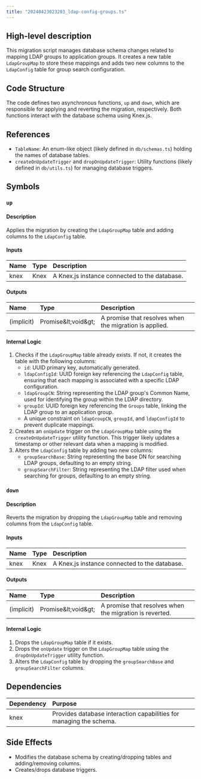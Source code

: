 ```yaml
---
title: "20240423023203_ldap-config-groups.ts"
---
```


## High-level description
This migration script manages database schema changes related to mapping LDAP groups to application groups. It creates a new table `LdapGroupMap` to store these mappings and adds two new columns to the `LdapConfig` table for group search configuration.

## Code Structure
The code defines two asynchronous functions, `up` and `down`, which are responsible for applying and reverting the migration, respectively. Both functions interact with the database schema using Knex.js.

## References
- `TableName`: An enum-like object (likely defined in `db/schemas.ts`) holding the names of database tables.
- `createOnUpdateTrigger` and `dropOnUpdateTrigger`: Utility functions (likely defined in `db/utils.ts`) for managing database triggers.

## Symbols

### `up`
#### Description
Applies the migration by creating the `LdapGroupMap` table and adding columns to the `LdapConfig` table.

#### Inputs
| Name | Type | Description |
|:-----|:-----|:------------|
| knex | Knex | A Knex.js instance connected to the database. |

#### Outputs
| Name | Type | Description |
|:-----|:-----|:------------|
| (implicit) | Promise\&lt;void\&gt; | A promise that resolves when the migration is applied. |

#### Internal Logic
1. Checks if the `LdapGroupMap` table already exists. If not, it creates the table with the following columns:
    - `id`: UUID primary key, automatically generated.
    - `ldapConfigId`: UUID foreign key referencing the `LdapConfig` table, ensuring that each mapping is associated with a specific LDAP configuration.
    - `ldapGroupCN`: String representing the LDAP group's Common Name, used for identifying the group within the LDAP directory.
    - `groupId`: UUID foreign key referencing the `Groups` table, linking the LDAP group to an application group.
    - A unique constraint on `ldapGroupCN`, `groupId`, and `ldapConfigId` to prevent duplicate mappings.
2. Creates an `onUpdate` trigger on the `LdapGroupMap` table using the `createOnUpdateTrigger` utility function. This trigger likely updates a timestamp or other relevant data when a mapping is modified.
3. Alters the `LdapConfig` table by adding two new columns:
    - `groupSearchBase`: String representing the base DN for searching LDAP groups, defaulting to an empty string.
    - `groupSearchFilter`: String representing the LDAP filter used when searching for groups, defaulting to an empty string.

### `down`
#### Description
Reverts the migration by dropping the `LdapGroupMap` table and removing columns from the `LdapConfig` table.

#### Inputs
| Name | Type | Description |
|:-----|:-----|:------------|
| knex | Knex | A Knex.js instance connected to the database. |

#### Outputs
| Name | Type | Description |
|:-----|:-----|:------------|
| (implicit) | Promise\&lt;void\&gt; | A promise that resolves when the migration is reverted. |

#### Internal Logic
1. Drops the `LdapGroupMap` table if it exists.
2. Drops the `onUpdate` trigger on the `LdapGroupMap` table using the `dropOnUpdateTrigger` utility function.
3. Alters the `LdapConfig` table by dropping the `groupSearchBase` and `groupSearchFilter` columns.

## Dependencies
| Dependency | Purpose |
|:-----------|:--------|
| knex | Provides database interaction capabilities for managing the schema. |

## Side Effects
- Modifies the database schema by creating/dropping tables and adding/removing columns.
- Creates/drops database triggers.
